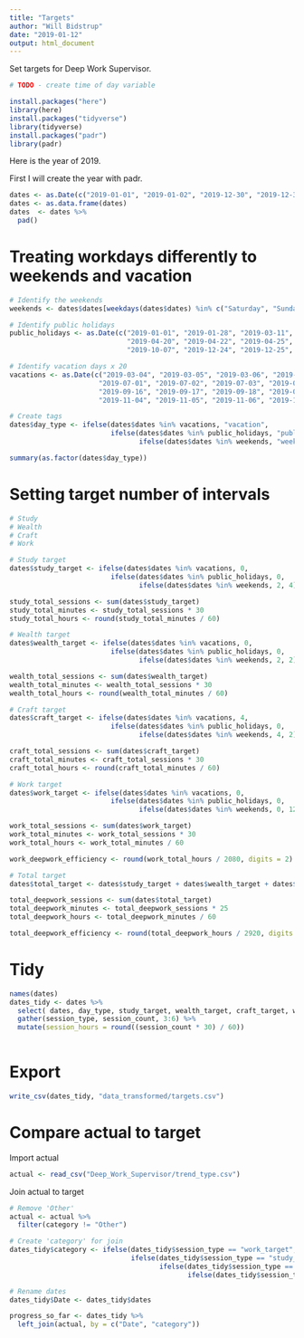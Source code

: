 ```yaml
---
title: "Targets"
author: "Will Bidstrup"
date: "2019-01-12"
output: html_document
---
```


Set targets for Deep Work Supervisor.  

```r
# TODO - create time of day variable 
```


```r
install.packages("here")
library(here)
install.packages("tidyverse")
library(tidyverse)
install.packages("padr")
library(padr)
```


Here is the year of 2019.  

First I will create the year with padr. 

```r
dates <- as.Date(c("2019-01-01", "2019-01-02", "2019-12-30", "2019-12-31")) 
dates <- as.data.frame(dates)
dates  <- dates %>%
  pad()
```

# Treating workdays differently to weekends and vacation

```r
# Identify the weekends
weekends <- dates$dates[weekdays(dates$dates) %in% c("Saturday", "Sunday")]  

# Identify public holidays
public_holidays <- as.Date(c("2019-01-01", "2019-01-28", "2019-03-11", "2019-04-19",
                             "2019-04-20", "2019-04-22", "2019-04-25", "2019-06-10",
                             "2019-10-07", "2019-12-24", "2019-12-25", "2019-12-26", "2019-12-31"))

# Identify vacation days x 20
vacations <- as.Date(c("2019-03-04", "2019-03-05", "2019-03-06", "2019-03-07", "2019-03-08",
                      "2019-07-01", "2019-07-02", "2019-07-03", "2019-07-04", "2019-07-05",
                      "2019-09-16", "2019-09-17", "2019-09-18", "2019-09-19", "2019-09-20",
                      "2019-11-04", "2019-11-05", "2019-11-06", "2019-11-07", "2019-11-08"))

# Create tags
dates$day_type <- ifelse(dates$dates %in% vacations, "vacation",
                         ifelse(dates$dates %in% public_holidays, "public_holiday", 
                                ifelse(dates$dates %in% weekends, "weekend", "work")))

summary(as.factor(dates$day_type))
```


# Setting target number of intervals

```r
# Study
# Wealth
# Craft
# Work
```

```r
# Study target
dates$study_target <- ifelse(dates$dates %in% vacations, 0,
                         ifelse(dates$dates %in% public_holidays, 0, 
                                ifelse(dates$dates %in% weekends, 2, 4)))

study_total_sessions <- sum(dates$study_target)
study_total_minutes <- study_total_sessions * 30
study_total_hours <- round(study_total_minutes / 60)

```

```r
# Wealth target
dates$wealth_target <- ifelse(dates$dates %in% vacations, 0,
                         ifelse(dates$dates %in% public_holidays, 0, 
                                ifelse(dates$dates %in% weekends, 2, 2)))

wealth_total_sessions <- sum(dates$wealth_target)
wealth_total_minutes <- wealth_total_sessions * 30
wealth_total_hours <- round(wealth_total_minutes / 60)

```

```r
# Craft target
dates$craft_target <- ifelse(dates$dates %in% vacations, 4,
                         ifelse(dates$dates %in% public_holidays, 0, 
                                ifelse(dates$dates %in% weekends, 4, 2)))

craft_total_sessions <- sum(dates$craft_target)
craft_total_minutes <- craft_total_sessions * 30
craft_total_hours <- round(craft_total_minutes / 60)

```

```r
# Work target
dates$work_target <- ifelse(dates$dates %in% vacations, 0,
                         ifelse(dates$dates %in% public_holidays, 0, 
                                ifelse(dates$dates %in% weekends, 0, 12)))

work_total_sessions <- sum(dates$work_target)
work_total_minutes <- work_total_sessions * 30
work_total_hours <- work_total_minutes / 60

work_deepwork_efficiency <- round(work_total_hours / 2080, digits = 2)

```

```r
# Total target
dates$total_target <- dates$study_target + dates$wealth_target + dates$craft_target + dates$work_target

total_deepwork_sessions <- sum(dates$total_target)
total_deepwork_minutes <- total_deepwork_sessions * 25
total_deepwork_hours <- total_deepwork_minutes / 60

total_deepwork_efficiency <- round(total_deepwork_hours / 2920, digits = 2)

```


# Tidy

```r
names(dates)
dates_tidy <- dates %>%
  select( dates, day_type, study_target, wealth_target, craft_target, work_target) %>%
  gather(session_type, session_count, 3:6) %>%
  mutate(session_hours = round((session_count * 30) / 60))
  
```


# Export

```r
write_csv(dates_tidy, "data_transformed/targets.csv")
```



# Compare actual to target


Import actual

```r
actual <- read_csv("Deep_Work_Supervisor/trend_type.csv")
```



Join actual to target
```r
# Remove 'Other'
actual <- actual %>%
  filter(category != "Other")

# Create 'category' for join
dates_tidy$category <- ifelse(dates_tidy$session_type == "work_target", "Work",
                              ifelse(dates_tidy$session_type == "study_target", "Study",
                                     ifelse(dates_tidy$session_type == "craft_target", "Craft",
                                            ifelse(dates_tidy$session_type == "wealth_target", "Wealth", "Other"))))

# Rename dates
dates_tidy$Date <- dates_tidy$dates

progress_so_far <- dates_tidy %>%
  left_join(actual, by = c("Date", "category"))
```



